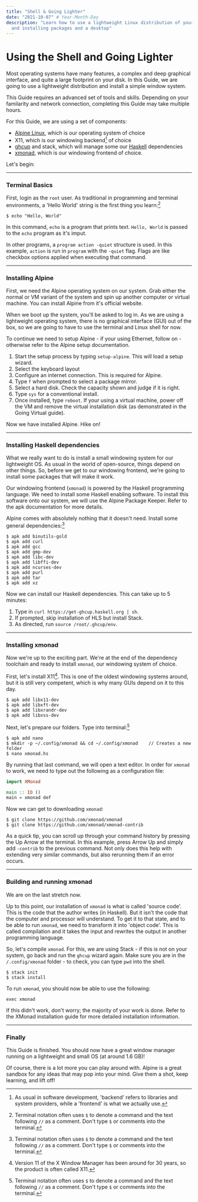 ```yaml
---
title: "Shell & Going Lighter"
date: "2021-10-07" # Year-Month-Day
description: "Learn how to use a lightweight Linux distribution of your choice
  and installing packages and a desktop"
---
```


# Using the Shell and Going Lighter

Most operating systems have many features, a complex and deep graphical interface, and quite a large footprint on your disk. In this Guide, we are going to use a lightweight distribution and install a simple window system.

This Guide requires an advanced set of tools and skills. Depending on your familarity and network connection, completing this Guide may take multiple hours.

For this Guide, we are using a set of components:

- [Alpine Linux](https://alpinelinux.org), which is our
  operating system of choice
- X11, which is our windowing backend[^1] of choice
- [ghcup](https://www.haskell.org/ghcup/#quick-install") and stack,
  which will manage some our [Haskell](<https://en.wikipedia.org/wiki/Haskell_(programming_language)>) dependencies
- [xmonad](https://xmonad.org), which is our windowing frontend
  of choice.

Let's begin:

---

### Terminal Basics

First, login as the `root` user. As traditional in programming and terminal environments, a 'Hello World' string is the first thing you learn:[^2]

```
$ echo "Hello, World"
```

In this command, `echo` is a program that prints text. `Hello, World` is passed to the `echo` program as it's imput.

In other programs, a `program action -quiet` structure is used. In this example, `action` is run in `program` with the `-quiet` flag. Flags are like checkbox options applied when executing that command.

---

### Installing Alpine

First, we need the Alpine operating system on our system. Grab either the normal or VM variant of the system and spin up another computer or virtual machine. You can install Alpine from <Link href="https://alpinelinux.org/downloads">it's official website</Link>.

When we boot up the system, you'll be asked to log in. As we are using a lightweight operating system, there is no graphical interface (GUI) out of the box, so we are going to have to use the terminal and Linux shell for now.

To continue we need to setup Alpine - if your using Ethernet, follow on - otherwise refer to the <Link href="https://docs.alpinelinux.org/user-handbook/0.1a/Installing/manual.html">Alpine setup documentation</Link>.

1. Start the setup process by typing `setup-alpine`. This will load a setup wizard.
2. Select the keyboard layout
3. Configure an internet connection. This is required for Alpine.
4. Type `f` when prompted to select a package mirror.
5. Select a hard disk. Check the capacity shown and judge if it is right.
6. Type `sys` for a conventional install.
7. Once installed, type `reboot`. If your using a virtual machine, power off the VM and remove the virtual installation disk (as demonstrated in the <Link href="/support/guides/virtual">Going Virtual</Link> guide).

Now we have installed Alpine. Hike on!

---

### Installing Haskell dependencies

What we really want to do is install a small windowing system for our lightweight OS. As usual in the world of open-source, things depend on other things. So, before we get to our windowing frontend, we're going to install some packages that will make it work.

Our windowing frontend (`xmonad`) is powered by the Haskell programming language. We need to install some Haskell enabling software. To install this software onto our system, we will use the Alpine Package Keeper. Refer to the <Link href="https://docs.alpinelinux.org/user-handbook/0.1a/Working/apk.html">apk documentation</Link> for more details.

Alpine comes with absolutely nothing that it doesn't need. Install some general dependencies:[^2]

```
$ apk add binutils-gold
$ apk add curl
$ apk add gcc
$ apk add gmp-dev
$ apk add libc-dev
$ apk add libffi-dev
$ apk add ncurses-dev
$ apk add purl
$ apk add tar
$ apk add xz
```

Now we can install our Haskell dependencies. This can take up to 5 minutes:

1. Type in `curl https://get-ghcup.haskell.org | sh`.
2. If prompted, skip installation of HLS but install Stack.
3. As directed, run `source /root/.ghcup/env`.

---

### Installing xmonad

Now we're up to the exciting part. We're at the end of the dependency toolchain and ready to install `xmonad`, our windowing system of choice.

First, let's install X11[^3]. This is one of the oldest windowing systems around, but it is still very competent, which is why many GUIs depend on it to this day.

```
$ apk add libx11-dev
$ apk add libxft-dev
$ apk add libxrandr-dev
$ apk add libxss-dev
```

Next, let's prepare our folders. Type into terminal:[^2]

```
$ apk add nano
$ mkdir -p ~/.config/xmonad && cd ~/.config/xmonad    // Creates a new folder
$ nano xmonad.hs
```

By running that last command, we will open a text editor. In order for `xmonad` to work, we need to type out the following as a configuration file:

```hs
import XMonad

main :: IO ()
main = xmonad def
```

Now we can get to downloading `xmonad`:

```
$ git clone https://github.com/xmonad/xmonad
$ git clone https://github.com/xmonad/xmonad-contrib
```

As a quick tip, you can scroll up through your command history by pressing the Up Arrow at the terminal. In this example, press Arrow Up and simply add `-contrib` to the previous command. Not only does this help with extending very similar commands, but also rerunning them if an error occurs.

---

### Building and running xmonad

We are on the last stretch now.

Up to this point, our installation of `xmonad` is what is called 'source code'. This is the code that the author writes (in Haskell). But it isn't the code that the computer and processor will understand. To get it to that state, and to be able to run `xmonad`, we need to transform it into 'object code'. This is called compilation and it takes the input and rewrites the output in another programming language.

So, let's compile `xmonad`. For this, we are using Stack - if this is not on your system, go back and run the `ghcup` wizard again. Make sure you are in the `/.config/xmonad` folder - to check, you can type `pwd` into the shell.

```
$ stack init
$ stack install
```

To run `xmonad`, you should now be able to use the following:

```
exec xmonad
```

If this didn't work, don't worry; the majority of your work is done. Refer to the <Link href="/support/guides/virtual">XMonad installation guide</Link> for more detailed installation information.

---

### Finally

This Guide is finished. You should now have a great window manager running on a lightweight and small OS (at around 1.6 GB)!

Of course, there is a lot more you can play around with. Alpine is a great sandbox for any ideas that may pop into your mind. Give them a shot, keep learning, and lift off!

[^1]: As usual in software development, 'backend' refers to libraries and system providers, while a 'frontend' is what we actually use.
[^2]: Terminal notation often uses `$` to denote a command and the text following `//` as a comment. Don't type `$` or comments into the terminal.
[^3]: Version 11 of the X Window Manager has been around for 30 years, so the product is often called X11.
[^4]: Run `cd / && du -h` to check how large your disk is!
